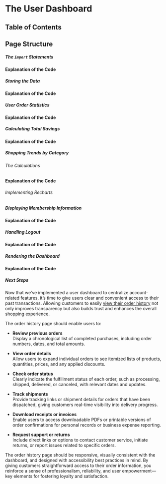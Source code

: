 
# The User Dashboard

## Table of Contents

## Page Structure

##### The `import` Statements

#### Explanation of the Code

##### Storing the Data

#### Explanation of the Code

##### User Order Statistics

#### Explanation of the Code

##### Calculating Total Savings

#### Explanation of the Code

##### Shopping Trends by Category

###### The Calculations

#### Explanation of the Code

###### Implementing Recharts

##### Displaying Membership Information

#### Explanation of the Code

##### Handling Logout

#### Explanation of the Code

##### Rendering the Dashboard

#### Explanation of the Code

##### Next Steps

Now that we’ve implemented a user dashboard to centralize account-related features, it’s time to give users clear and convenient access to their past transactions. Allowing customers to easily [view their order history](/ecommerce-platform/creating-the-pages/dashboard/order-history) not only improves transparency but also builds trust and enhances the overall shopping experience.

The order history page should enable users to:

- **Review previous orders**  
  Display a chronological list of completed purchases, including order numbers, dates, and total amounts.

- **View order details**  
  Allow users to expand individual orders to see itemized lists of products, quantities, prices, and any applied discounts.

- **Check order status**  
  Clearly indicate the fulfillment status of each order, such as processing, shipped, delivered, or canceled, with relevant dates and updates.

- **Track shipments**  
  Provide tracking links or shipment details for orders that have been dispatched, giving customers real-time visibility into delivery progress.

- **Download receipts or invoices**  
  Enable users to access downloadable PDFs or printable versions of order confirmations for personal records or business expense reporting.

- **Request support or returns**  
  Include direct links or options to contact customer service, initiate returns, or report issues related to specific orders.

The order history page should be responsive, visually consistent with the dashboard, and designed with accessibility best practices in mind. By giving customers straightforward access to their order information, you reinforce a sense of professionalism, reliability, and user empowerment—key elements for fostering loyalty and satisfaction.

<BackToTop />
